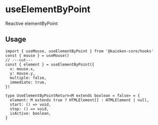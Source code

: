 
# useElementByPoint
Reactive elementByPoint

<UseElementByPointExample />

## Usage
```tsx twoslash
import { useMouse, useElementByPoint } from '@kaioken-core/hooks'
const { mouse } = useMouse()
// ---cut---
const { element } = useElementByPoint({
  x: mouse.x,
  y: mouse.y,
  multiple: false,
  immediate: true,
})

type UseElementByPointReturn<M extends boolean = false> = {
  element: M extends true ? HTMLElement[] : HTMLElement | null,
  start: () => void,
  stop: () => void,
  isActive: boolean,
}
```
